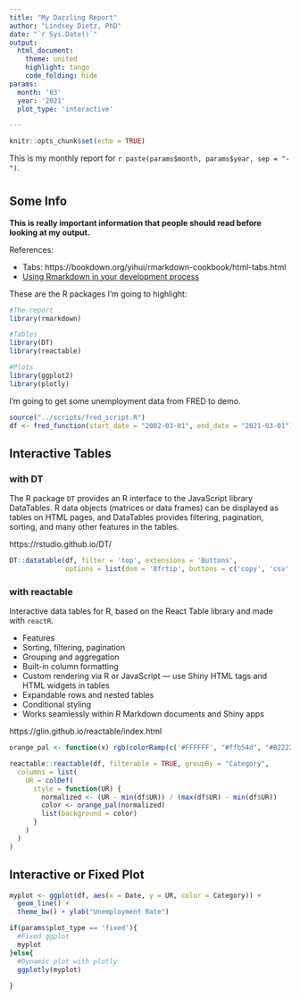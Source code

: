 ```yaml
---
title: "My Dazzling Report"
author: "Lindsey Dietz, PhD"
date: "`r Sys.Date()`"
output: 
  html_document:
    theme: united
    highlight: tango
    code_folding: hide
params:
  month: '03'
  year: '2021'
  plot_type: 'interactive'

---
```

<!-- (stuff above this line is YAML and behaves differently than the rest of the doc) -->


<!-- (this just shows up when you create Rmarkdown) -->
```r
knitr::opts_chunk$set(echo = TRUE)
```

<!-- (using parameters in Rmarkdown; don't forget the r) -->
This is my monthly report for `r paste(params$month, params$year, sep = "-")`. 


<!-- (making tabs) -->
<!-- # header 1, all tabs need to be ## header 2 to nest -->

# {.tabset .tabset-pills}

## Some Info

<!-- (** makes it bold) -->
**This is really important information that people should read before looking at my output.**

References:

<!-- (one type of link) -->
 - Tabs: https://bookdown.org/yihui/rmarkdown-cookbook/html-tabs.html
 - [Using Rmarkdown in your development process](https://rstudio.com/resources/rstudioconf-2020/rmarkdown-driven-development/)

<!-- (another type of link) -->
These are the R packages I'm going to highlight:

<!-- (here is an R code chunk; I've used some options to hide things) -->
```r
#The report
library(rmarkdown)

#Tables
library(DT)
library(reactable)

#Plots
library(ggplot2)
library(plotly)

```

I'm going to get some unemployment data from FRED to demo.

```r
source("../scripts/fred_script.R")
df <- fred_function(start_date = "2002-03-01", end_date = "2021-03-01")

```

## Interactive Tables {.tabset .tabset-pills}
<!-- ## Interactive Tables {.tabset .tabset-dropdown} -->

### with DT

The R package `DT` provides an R interface to the JavaScript library DataTables. R data objects (matrices or data frames) can be displayed as tables on HTML pages, and DataTables provides filtering, pagination, sorting, and many other features in the tables.

https://rstudio.github.io/DT/

```r
DT::datatable(df, filter = 'top', extensions = 'Buttons', 
              options = list(dom = 'Bfrtip', buttons = c('copy', 'csv', 'excel')))
```

### with reactable

Interactive data tables for R, based on the React Table library and made with `reactR`.

 - Features
 - Sorting, filtering, pagination
 - Grouping and aggregation
 - Built-in column formatting
 - Custom rendering via R or JavaScript — use Shiny HTML tags and HTML widgets in tables
 - Expandable rows and nested tables
 - Conditional styling
 - Works seamlessly within R Markdown documents and Shiny apps

https://glin.github.io/reactable/index.html

```r

orange_pal <- function(x) rgb(colorRamp(c('#FFFFFF', "#ffb54d", "#B22222"))(x), maxColorValue = 255)

reactable::reactable(df, filterable = TRUE, groupBy = "Category", 
  columns = list(
    UR = colDef(
      style = function(UR) {
        normalized <- (UR - min(df$UR)) / (max(df$UR) - min(df$UR))
        color <- orange_pal(normalized)
        list(background = color)
      }
    )
  )
)

```

## Interactive or Fixed Plot

```r

myplot <- ggplot(df, aes(x = Date, y = UR, color = Category)) + 
  geom_line() +
  theme_bw() + ylab("Unemployment Rate")

if(params$plot_type == 'fixed'){
  #Fixed ggplot
  myplot
}else{
  #Dynamic plot with plotly 
  ggplotly(myplot)
  
}

```

<!-- (Note that the `echo = FALSE` parameter was added to the code chunk to prevent printing of the R code that generated the plot.) -->